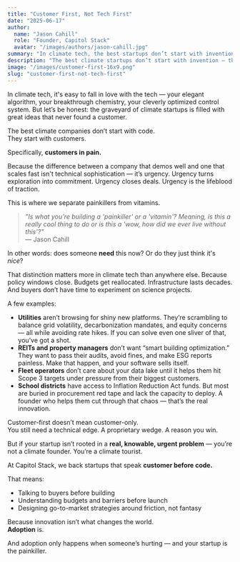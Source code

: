 ```yaml
---
title: "Customer First, Not Tech First"
date: "2025-06-17"
author:
  name: "Jason Cahill"
  role: "Founder, Capitol Stack"
  avatar: "/images/authors/jason-cahill.jpg"
summary: "In climate tech, the best startups don’t start with invention — they start with pain. Adoption beats innovation every time."
description: "The best climate startups don’t start with invention — they start with customers in pain. Urgency, not elegance, drives adoption."
image: "/images/customer-first-16x9.png"
slug: "customer-first-not-tech-first"
---
```



In climate tech, it's easy to fall in love with the tech — your elegant algorithm, your breakthrough chemistry, your cleverly optimized control system. But let’s be honest: the graveyard of climate startups is filled with great ideas that never found a customer.

The best climate companies don’t start with code.  
They start with customers.

Specifically, **customers in pain.**

Because the difference between a company that demos well and one that scales fast isn't technical sophistication — it’s urgency. Urgency turns exploration into commitment. Urgency closes deals. Urgency is the lifeblood of traction.

This is where we separate painkillers from vitamins.

> *"Is what you’re building a 'painkiller' or a 'vitamin'? Meaning, is this a really cool thing to do or is this a 'wow, how did we ever live without this'?"*  
> — Jason Cahill

In other words: does someone **need** this now? Or do they just think it's *nice*?

That distinction matters more in climate tech than anywhere else. Because policy windows close. Budgets get reallocated. Infrastructure lasts decades. And buyers don’t have time to experiment on science projects.

A few examples:

- **Utilities** aren’t browsing for shiny new platforms. They’re scrambling to balance grid volatility, decarbonization mandates, and equity concerns — all while avoiding rate hikes. If you can solve even one sliver of that, you’ve got a shot.
- **REITs and property managers** don’t want “smart building optimization.” They want to pass their audits, avoid fines, and make ESG reports painless. Make that happen, and your software sells itself.
- **Fleet operators** don’t care about your data lake until it helps them hit Scope 3 targets under pressure from their biggest customers.
- **School districts** have access to Inflation Reduction Act funds. But most are buried in procurement red tape and lack the capacity to deploy. A founder who helps them cut through that chaos — that’s the real innovation.

Customer-first doesn’t mean customer-only.  
You still need a technical edge. A proprietary wedge. A reason you win.

But if your startup isn’t rooted in a **real, knowable, urgent problem** — you’re not a climate founder. You’re a climate tourist.

At Capitol Stack, we back startups that speak **customer before code.**

That means:

- Talking to buyers before building  
- Understanding budgets and barriers before launch  
- Designing go-to-market strategies around friction, not fantasy  

Because innovation isn’t what changes the world.  
**Adoption** is.

And adoption only happens when someone’s hurting — and your startup is the painkiller.
